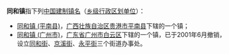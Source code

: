 '''同和镇'''指下列[[中国行政区划|中国]][[镇|建制镇名]]（[[乡级行政区划|乡级行政区划单位]]）：

* [[同和镇_(平南县)|同和镇 (平南县)]]，[[广西壮族自治区|广西壮族自治区]][[贵港市|贵港市]][[平南县|平南县]]下辖的一个镇；
* [[同和镇_(广州市)|同和镇 (广州市)]]，[[广东省|广东省]][[广州市|广州市]][[白云区_(广州市)|白云区]]下辖的一个镇，已于2001年6月撤销，设立[[同和街道_(广州市)|同和街]]、[[京溪街道|京溪街]]、[[永平街道|永平街]]三个街道办事处。

{{Disambig|T同和镇|Cat=三字中国镇名消歧义}}